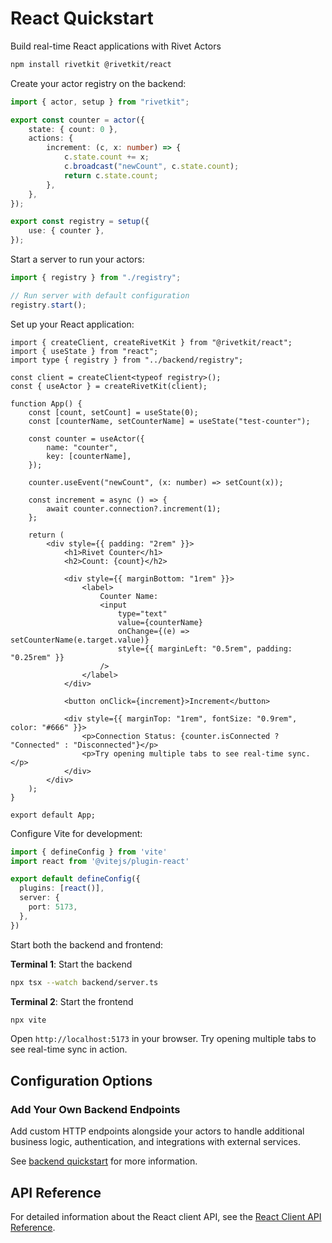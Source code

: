 
# React Quickstart

Build real-time React applications with Rivet Actors

<Steps>
<Step title="Install Dependencies">

```sh
npm install rivetkit @rivetkit/react
```

</Step>

<Step title="Create Backend Actor">

Create your actor registry on the backend:

```ts {{"title":"backend/registry.ts"}}
import { actor, setup } from "rivetkit";

export const counter = actor({
	state: { count: 0 },
	actions: {
		increment: (c, x: number) => {
			c.state.count += x;
			c.broadcast("newCount", c.state.count);
			return c.state.count;
		},
	},
});

export const registry = setup({
	use: { counter },
});
```

</Step>

<Step title="Setup Backend Server">

Start a server to run your actors:

```ts {{"title":"backend/server.ts"}}
import { registry } from "./registry";

// Run server with default configuration
registry.start();
```

</Step>

<Step title="Create React Frontend">

Set up your React application:

```tsx {{"title":"frontend/App.tsx"}}
import { createClient, createRivetKit } from "@rivetkit/react";
import { useState } from "react";
import type { registry } from "../backend/registry";

const client = createClient<typeof registry>();
const { useActor } = createRivetKit(client);

function App() {
	const [count, setCount] = useState(0);
	const [counterName, setCounterName] = useState("test-counter");

	const counter = useActor({
		name: "counter",
		key: [counterName],
	});

	counter.useEvent("newCount", (x: number) => setCount(x));

	const increment = async () => {
		await counter.connection?.increment(1);
	};

	return (
		<div style={{ padding: "2rem" }}>
			<h1>Rivet Counter</h1>
			<h2>Count: {count}</h2>

			<div style={{ marginBottom: "1rem" }}>
				<label>
					Counter Name:
					<input
						type="text"
						value={counterName}
						onChange={(e) => setCounterName(e.target.value)}
						style={{ marginLeft: "0.5rem", padding: "0.25rem" }}
					/>
				</label>
			</div>

			<button onClick={increment}>Increment</button>

			<div style={{ marginTop: "1rem", fontSize: "0.9rem", color: "#666" }}>
				<p>Connection Status: {counter.isConnected ? "Connected" : "Disconnected"}</p>
				<p>Try opening multiple tabs to see real-time sync.</p>
			</div>
		</div>
	);
}

export default App;
```

</Step>

<Step title="Setup Vite Configuration">

Configure Vite for development:

```ts {{"title":"vite.config.ts"}}
import { defineConfig } from 'vite'
import react from '@vitejs/plugin-react'

export default defineConfig({
  plugins: [react()],
  server: {
    port: 5173,
  },
})
```

</Step>

<Step title="Run Your Application">

Start both the backend and frontend:

**Terminal 1**: Start the backend

```sh Backend
npx tsx --watch backend/server.ts
```

**Terminal 2**: Start the frontend

```sh Frontend  
npx vite
```

Open `http://localhost:5173` in your browser. Try opening multiple tabs to see real-time sync in action.

</Step>

<Step title="Deploy">

<Hosting />

</Step>

</Steps>

## Configuration Options

### Add Your Own Backend Endpoints

Add custom HTTP endpoints alongside your actors to handle additional business logic, authentication, and integrations with external services.

See [backend quickstart](/docs/actors/quickstart/backend) for more information.

## API Reference

For detailed information about the React client API, see the [React Client API Reference](/docs/clients/react).

